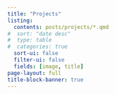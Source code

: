 ```yaml
---
title: "Projects"
listing: 
  contents: posts/projects/*.qmd
#  sort: "date desc"
#  type: table
#  categories: true
  sort-ui: false
  filter-ui: false
  fields: [image, title]
page-layout: full
title-block-banner: true
---
```

